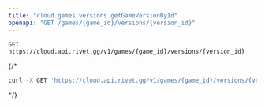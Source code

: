 ```yaml
---
title: "cloud.games.versions.getGameVersionById"
openapi: "GET /games/{game_id}/versions/{version_id}"
---
```


```
GET https://cloud.api.rivet.gg/v1/games/{game_id}/versions/{version_id}
```


{/*<RequestExample>
```bash curl
curl -X GET 'https://cloud.api.rivet.gg/v1/games/{game_id}/versions/{version_id}'
```
</RequestExample>*/}
